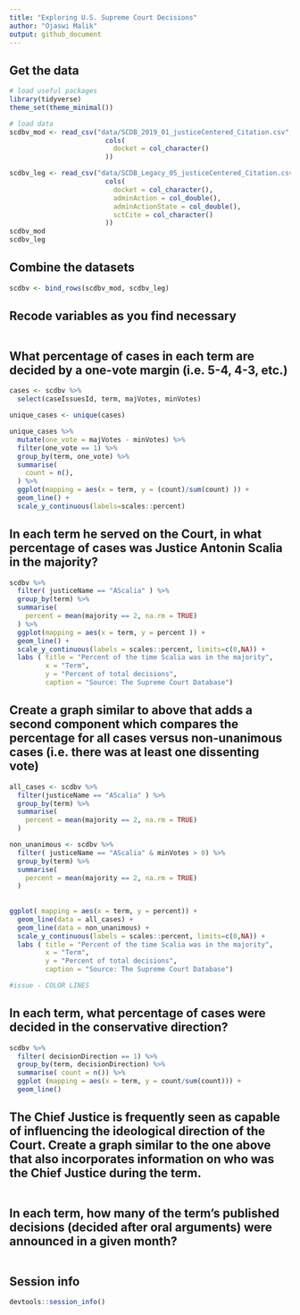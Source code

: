 ```yaml
---
title: "Exploring U.S. Supreme Court Decisions"
author: "Ojaswi Malik"
output: github_document
---
```


## Get the data

```r
# load useful packages
library(tidyverse)
theme_set(theme_minimal()) 

# load data
scdbv_mod <- read_csv("data/SCDB_2019_01_justiceCentered_Citation.csv", col_types = 
                        cols(
                          docket = col_character()
                        ))

scdbv_leg <- read_csv("data/SCDB_Legacy_05_justiceCentered_Citation.csv", col_types = 
                        cols(
                          docket = col_character(),
                          adminAction = col_double(),
                          adminActionState = col_double(),
                          sctCite = col_character()
                        ))
scdbv_mod
scdbv_leg
```

## Combine the datasets

```r
scdbv <- bind_rows(scdbv_mod, scdbv_leg)
```

## Recode variables as you find necessary

```r

```

## What percentage of cases in each term are decided by a one-vote margin (i.e. 5-4, 4-3, etc.)

```r
cases <- scdbv %>%
  select(caseIssuesId, term, majVotes, minVotes)

unique_cases <- unique(cases)

unique_cases %>%
  mutate(one_vote = majVotes - minVotes) %>%
  filter(one_vote == 1) %>%
  group_by(term, one_vote) %>%
  summarise(
    count = n(),
  ) %>%
  ggplot(mapping = aes(x = term, y = (count)/sum(count) )) +
  geom_line() +
  scale_y_continuous(labels=scales::percent)
```

## In each term he served on the Court, in what percentage of cases was Justice Antonin Scalia in the majority?

```r
scdbv %>%
  filter( justiceName == "AScalia" ) %>%
  group_by(term) %>%
  summarise(
    percent = mean(majority == 2, na.rm = TRUE) 
  ) %>%
  ggplot(mapping = aes(x = term, y = percent )) +
  geom_line() +
  scale_y_continuous(labels = scales::percent, limits=c(0,NA)) + 
  labs ( title = "Percent of the time Scalia was in the majority", 
         x = "Term",
         y = "Percent of total decisions", 
         caption = "Source: The Supreme Court Database")

```

## Create a graph similar to above that adds a second component which compares the percentage for all cases versus non-unanimous cases (i.e. there was at least one dissenting vote)

```r

all_cases <- scdbv %>%
  filter(justiceName == "AScalia" ) %>%
  group_by(term) %>%
  summarise(
    percent = mean(majority == 2, na.rm = TRUE) 
  ) 

non_unanimous <- scdbv %>%
  filter( justiceName == "AScalia" & minVotes > 0) %>%
  group_by(term) %>%
  summarise(
    percent = mean(majority == 2, na.rm = TRUE) 
  )
  
  
ggplot( mapping = aes(x = term, y = percent)) +
  geom_line(data = all_cases) +
  geom_line(data = non_unanimous) + 
  scale_y_continuous(labels = scales::percent, limits=c(0,NA)) +
  labs ( title = "Percent of the time Scalia was in the majority", 
         x = "Term",
         y = "Percent of total decisions", 
         caption = "Source: The Supreme Court Database")

#issue - COLOR LINES

```

## In each term, what percentage of cases were decided in the conservative direction?

```r
scdbv %>%
  filter( decisionDirection == 1) %>%
  group_by(term, decisionDirection) %>%
  summarise( count = n()) %>%
  ggplot (mapping = aes(x = term, y = count/sum(count))) +
  geom_line()

```

## The Chief Justice is frequently seen as capable of influencing the ideological direction of the Court. Create a graph similar to the one above that also incorporates information on who was the Chief Justice during the term.

```r

```

## In each term, how many of the term's published decisions (decided after oral arguments) were announced in a given month?

```r

```

## Session info

```r
devtools::session_info()
```


